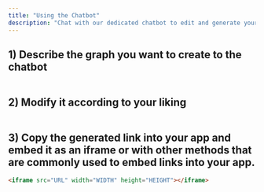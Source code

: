 ```yaml
---
title: "Using the Chatbot"
description: "Chat with our dedicated chatbot to edit and generate your graphs!"
---
```

## 1) Describe the graph you want to create to the chatbot

<img className="block" src="images/files_readme_io/_7c0f0db_Screenshot_2023_11_07_at_16.54.32.png" alt="" />

## 2) Modify it according to your liking

<img className="block" src="images/files_readme_io/_ee9803c_Screenshot_2023_11_07_at_16.55.50.png" alt="" />

## 3) Copy the generated link into your app and embed it as an iframe or with other methods that are commonly used to embed links into your app.

```html html
<iframe src="URL" width="WIDTH" height="HEIGHT"></iframe>

```

